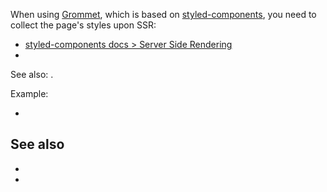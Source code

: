 
When using [Grommet](https://grommet.io), which is based on [styled-components](https://styled-components.com), you need to collect the page's styles upon SSR:
- <a href="https://styled-components.com/docs/advanced#server-side-rendering">styled-components docs &gt; Server Side Rendering</a>
- <Link href="/css-tools#collect-styles-upon-ssr" doNotInferSectionTitle />

See also: <Link href="/styled-components" />.

Example:
 - <Example timestamp="2024.04" repo="AurelienLourot/vike-react-styled-components-grommet" />

## See also

- <Link href="/css-tools#collect-styles-upon-ssr" doNotInferSectionTitle />
- <Link href="/styled-components" />
